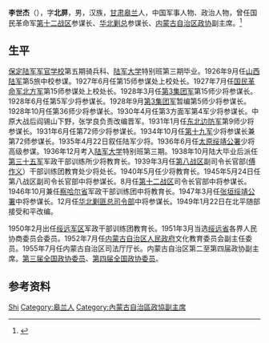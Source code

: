 {{Otheruses|other=名为李世杰的其他人物|李世杰}}

'''李世杰'''（{{bd|1895年|5月5日|1979年|4月22日}}），字'''北屏'''，男，汉族，[[甘肃|甘肃]][[皋兰|皋兰]]人，中国军事人物、政治人物，曾任国民革命军[[第十二战区|第十二战区]]参谋长、[[华北剿总|华北剿总]]参谋长、[[内蒙古自治区政协|内蒙古自治区政协]]副主席。<ref>{{Cite book|title=中华人民共和国职官志|author=何虎生, 李耀东, 向常福主编|publisher=中国社会出版社|year=2003|isbn=9787800883934|location=北京|pages=}}</ref>
==生平==
[[保定陆军军官学校|保定陆军军官学校]]第五期骑兵科、[[陆军大学|陆军大学]]特别班第三期毕业。1926年9月任[[山西陆军|山西陆军]]第5旅中校参谋。1927年6月任第15师参谋处上校处长。1927年7月任[[国民革命军北方军|国民革命军北方军]]第15师参谋处上校处长。1928年3月任[[晋系|第3集团军]]第15师少将参谋长。1928年6月任第5军少将参谋长。1928年9月[[晋系|第3集团军]]暂编第5师少将参谋长。1928年10月任第36师少将参谋长。1930年4月任第3方面军第4军少将参谋长。中原大战后阎锡山下野，张学良负责改编晋军。1931年1月任[[东北边防军|东北边防军]]第9师少将参谋长。1931年6月任第72师少将参谋长。1934年10月任[[国民革命军第十九军|第十九军]]少将参谋长兼第72师参谋长。1935年4月22日叙任陆军少将。1936年6月任[[太原绥靖公署|太原绥靖公署]]少将高级参谋。1936年12月考入[[陆军大学|陆军大学]]特别班第三期。1938年10月陆大毕业后派任[[国民革命军第三十五军|第三十五军]]军政干部训练所少将教育长。1939年3月任[[第八战区|第八战区]]副司令长官部([[傅作义|傅作义]]）干部训练团教育处少将处长。1940年5月任少将教育长。1945年5月24日任第八战区副司令长官部中将参谋长。8月任[[第十二战区|第十二战区]]司令长官部中将参谋长。1946年10月兼任[[察哈爾省_(中華民國)|察哈尔省]]军政干部训练团中将教育长。1947年3月任[[张垣绥靖公署|张垣绥靖公署]]中将参谋长。12月任[[华北剿匪总司令部|华北剿匪总司令部]]中将参谋长。1949年1月22日在北平随部接受和平改编。

1950年2月出任[[绥远军区|绥远军区]]军政干部训练团教育长。1951年3月当选[[绥远省_(中华人民共和国)|绥远省]]各界人民协商委员会委员。1952年7月任[[内蒙古自治区人民政府|内蒙古自治区人民政府]]文化教育委员会副主任委员。1955年7月任内蒙古自治区司法厅厅长。内蒙古自治区第二至第四届政协副主席。[[第三届全国政协委员|第三届全国政协委员]]、[[第四届全国政协委员|第四届全国政协委员]]。

== 参考资料 ==
{{reflist}}

{{中国人物小作品}}

{{Authority control}}
{{DEFAULTSORT:Li李}}
[[Category:李姓|Shi]]
[[Category:皋兰人|Category:皋兰人]]
[[Category:內蒙古自治區政協副主席|Category:內蒙古自治區政協副主席]]